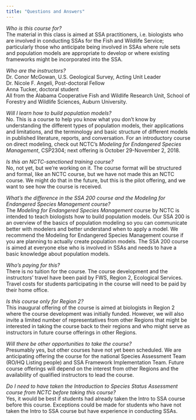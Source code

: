 ```yaml
---
title: "Questions and Answers"
---
```

  
_Who is this course for?_  
The material in this class is aimed at SSA practitioners, i.e. biologists who are
involved in conducting SSAs for the Fish and Wildlife Service; particularly those who anticipate being involved in SSAs where rule sets and population models are appropriate to develop or where existing frameworks might be incorporated into the SSA.  
  
_Who are the instructors?_  
Dr. Conor McGowan, U.S. Geological Survey, Acting Unit Leader  
Dr. Nicole F. Angeli, Post-doctoral Fellow  
Anna Tucker, doctoral student  
All from the Alabama Cooperative Fish and Wildlife Research Unit, School of Forestry and Wildlife Sciences, Auburn University.  
  
_Will I learn how to build population models?_  
No. This is a course to help you know what you don't know by understanding the different types of population models, their applications and limitations, and
the terminology and basic structure of different models in published literature, reports, and conversation. For an introductory course on direct modeling, check out NCTC's _Modeling for Endangered Species Management_, CSP2304; next offering is October 29-November 2, 2018.  

_Is this an NCTC-sanctioned training course?_  
No, not yet, but we're working on it. The course format will be structured and formal, like an NCTC course, but we have not made this an NCTC course. We might do that in the future, but this is the pilot offering, and we want to see how the course is received.  
  
_What's the difference in the SSA 200 course and the Modeling for Endangered Species Management course?_   
The _Modeling for Endangered Species Management_ course by NCTC is intended to teach
biologists how to build population models. Our SSA 200 is an overview of the basics of population modeling so you can communicate better with modelers and better understand when to apply a model. We recommend the Modeling for Endangered Species Management course if you are planning to actually create population models. The SSA 200 course is aimed at everyone else who is involved in SSAs and needs to have a basic knowledge about population models.  
  
_Who's paying for this?_  
There is no tuition for the course. The course development and the instructors'
travel have been paid by FWS, Region 2, Ecological Services. Travel costs for students participating in the course will need to be paid by their home office.  
  
_Is this course only for Region 2?_  
This inaugural offering of the course is aimed at biologists in Region 2 where the course development was initially funded. However, we will also invite a limited number of representatives from other Regions that might be interested in taking the course back to their regions and who might serve as instructors in future course offerings in other Regions.  
  
_Will there be other opportunities to take the course?_  
Presumably yes, but other courses have not yet been scheduled. We are anticipating offering the course for the national Species Assessment Team (RO/HQ Listing people) and SSA Framework Implementation Team. Future course offerings will depend on the interest from other Regions and the availability of qualified instructors to lead the course.  
  
_Do I need to have taken the Introduction to Species Status Assessment course from NCTC before taking this course?_  
Yes, it would be best if students had already taken the Intro to SSA course before this course. Exceptions could be made for students who have not taken the Intro to SSA course but have experience in conducting SSAs.